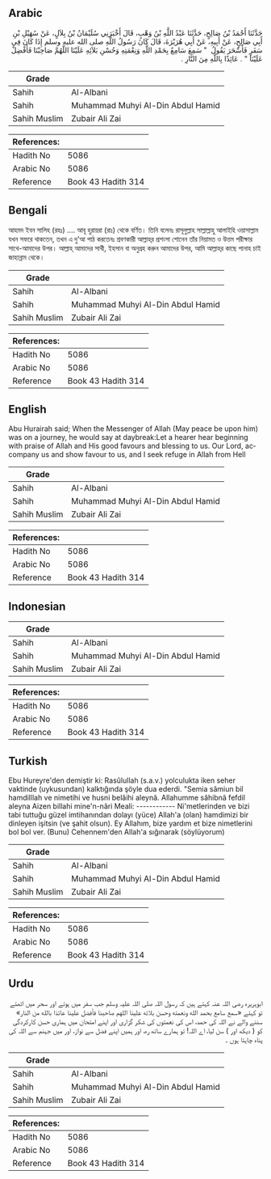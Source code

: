 ## Arabic


<div dir="rtl" lang="ar" style={{fontSize:'larger',backgroundColor:'#f8f9fa',padding:20}}>
حَدَّثَنَا أَحْمَدُ بْنُ صَالِحٍ، حَدَّثَنَا عَبْدُ اللَّهِ بْنُ وَهْبٍ، قَالَ أَخْبَرَنِي سُلَيْمَانُ بْنُ بِلاَلٍ، عَنْ سُهَيْلِ بْنِ أَبِي صَالِحٍ، عَنْ أَبِيهِ، عَنْ أَبِي هُرَيْرَةَ، قَالَ كَانَ رَسُولُ اللَّهِ صلى الله عليه وسلم إِذَا كَانَ فِي سَفَرٍ فَأَسْحَرَ يَقُولُ ‏ "‏ سَمِعَ سَامِعٌ بِحَمْدِ اللَّهِ وَنِعْمَتِهِ وَحُسْنِ بَلاَئِهِ عَلَيْنَا اللَّهُمَّ صَاحِبْنَا فَأَفْضِلْ عَلَيْنَا ‏"‏ ‏.‏ عَائِذًا بِاللَّهِ مِنَ النَّارِ ‏.‏
</div>
<div style={{backgroundColor:'#f8f9fa',padding:20, marginBottom: 10}}><table> <thead> <tr> <th>Grade</th> <th></th> </tr> </thead> <tbody> <tr><td>Sahih</td><td>Al-Albani</td></tr><tr><td>Sahih</td><td>Muhammad Muhyi Al-Din Abdul Hamid</td></tr><tr><td>Sahih Muslim</td><td>Zubair Ali Zai</td></tr></tbody></table><table> <thead> <tr> <th>References:</th> <th></th> </tr> </thead> <tbody><tr><td>Hadith No</td><td>5086</td></tr><tr><td>Arabic No</td><td>5086</td></tr><tr><td>Reference</td><td>Book 43 Hadith 314</td></tr></tbody></table></div>

## Bengali


<div dir="ltr" lang="bn" style={{fontSize:'larger',backgroundColor:'#f8f9fa',padding:20}}>
আহমদ ইবন সালিহ (রহঃ) .... আবূ হুরায়রা (রাঃ) থেকে বর্ণিত। তিনি বলেনঃ রাসূলুল্লাহ সাল্লাল্লাহু আলাইহি ওয়াসাল্লাম যখন সফরে থাকতেন, তখন এ দু'আ পাঠ করতেনঃ শ্রবণকারী আল্লাহ্‌র প্রশংসা শোনেন তাঁর নিয়ামত ও উত্তম পরীক্ষার সাথে-আমাদের উপর। আল্লাহ্‌ আমাদের সাথী, ইহসান বা অনুগ্রহ করুন আমাদের উপর, আমি আল্লাহ্‌র কাছে পানাহ চাই জাহান্নাম থেকে।
</div>
<div style={{backgroundColor:'#f8f9fa',padding:20, marginBottom: 10}}><table> <thead> <tr> <th>Grade</th> <th></th> </tr> </thead> <tbody> <tr><td>Sahih</td><td>Al-Albani</td></tr><tr><td>Sahih</td><td>Muhammad Muhyi Al-Din Abdul Hamid</td></tr><tr><td>Sahih Muslim</td><td>Zubair Ali Zai</td></tr></tbody></table><table> <thead> <tr> <th>References:</th> <th></th> </tr> </thead> <tbody><tr><td>Hadith No</td><td>5086</td></tr><tr><td>Arabic No</td><td>5086</td></tr><tr><td>Reference</td><td>Book 43 Hadith 314</td></tr></tbody></table></div>

## English


<div dir="ltr" lang="en" style={{fontSize:'larger',backgroundColor:'#f8f9fa',padding:20}}>
Abu Hurairah said; When the Messenger of Allah (May peace be upon him) was on a journey, he would say at daybreak:Let a hearer hear beginning with praise of Allah and His good favours and blessing to us. Our Lord, accompany us and show favour to us, and I seek refuge in Allah from Hell
</div>
<div style={{backgroundColor:'#f8f9fa',padding:20, marginBottom: 10}}><table> <thead> <tr> <th>Grade</th> <th></th> </tr> </thead> <tbody> <tr><td>Sahih</td><td>Al-Albani</td></tr><tr><td>Sahih</td><td>Muhammad Muhyi Al-Din Abdul Hamid</td></tr><tr><td>Sahih Muslim</td><td>Zubair Ali Zai</td></tr></tbody></table><table> <thead> <tr> <th>References:</th> <th></th> </tr> </thead> <tbody><tr><td>Hadith No</td><td>5086</td></tr><tr><td>Arabic No</td><td>5086</td></tr><tr><td>Reference</td><td>Book 43 Hadith 314</td></tr></tbody></table></div>

## Indonesian


<div dir="ltr" lang="id" style={{fontSize:'larger',backgroundColor:'#f8f9fa',padding:20}}>

</div>
<div style={{backgroundColor:'#f8f9fa',padding:20, marginBottom: 10}}><table> <thead> <tr> <th>Grade</th> <th></th> </tr> </thead> <tbody> <tr><td>Sahih</td><td>Al-Albani</td></tr><tr><td>Sahih</td><td>Muhammad Muhyi Al-Din Abdul Hamid</td></tr><tr><td>Sahih Muslim</td><td>Zubair Ali Zai</td></tr></tbody></table><table> <thead> <tr> <th>References:</th> <th></th> </tr> </thead> <tbody><tr><td>Hadith No</td><td>5086</td></tr><tr><td>Arabic No</td><td>5086</td></tr><tr><td>Reference</td><td>Book 43 Hadith 314</td></tr></tbody></table></div>

## Turkish


<div dir="ltr" lang="tr" style={{fontSize:'larger',backgroundColor:'#f8f9fa',padding:20}}>
Ebu Hureyre'den demiştir ki: Rasûlullah (s.a.v.) yolculukta iken seher vaktinde (uykusundan) kalktığında şöyle dua ederdi. "Semia sâmiun bil hamdilllah ve nimetihi ve husni belâihi aleynâ. Allahumme sâhibnâ fefdil aleyna Aizen billahi mine'n-nâri Meali: ------------ Ni'metlerinden ve bizi tabi tuttuğu güzel imtihanından dolayı (yüce) Allah'a (olan) hamdimizi bir dinleyen işitsin (ve şahit olsun). Ey Allahım, bize yardım et bize nimetlerini bol bol ver. (Bunu) Cehennem'den Allah'a sığınarak (söylüyorum)
</div>
<div style={{backgroundColor:'#f8f9fa',padding:20, marginBottom: 10}}><table> <thead> <tr> <th>Grade</th> <th></th> </tr> </thead> <tbody> <tr><td>Sahih</td><td>Al-Albani</td></tr><tr><td>Sahih</td><td>Muhammad Muhyi Al-Din Abdul Hamid</td></tr><tr><td>Sahih Muslim</td><td>Zubair Ali Zai</td></tr></tbody></table><table> <thead> <tr> <th>References:</th> <th></th> </tr> </thead> <tbody><tr><td>Hadith No</td><td>5086</td></tr><tr><td>Arabic No</td><td>5086</td></tr><tr><td>Reference</td><td>Book 43 Hadith 314</td></tr></tbody></table></div>

## Urdu


<div dir="rtl" lang="ur" style={{fontSize:'larger',backgroundColor:'#f8f9fa',padding:20}}>
ابوہریرہ رضی اللہ عنہ کہتے ہیں کہ رسول اللہ صلی اللہ علیہ وسلم جب سفر میں ہوتے اور سحر میں اٹھتے تو کہتے «سمع سامع بحمد الله ونعمته وحسن بلائه علينا اللهم صاحبنا فأفضل علينا عائذا بالله من النار» سننے والے نے اللہ کی حمد، اس کی نعمتوں کی شکر گزاری اور اپنے امتحان میں ہماری حسن کارکردگی کو ( دیکھ اور ) سن لیا، اے اللہ! تو ہمارے ساتھ رہ، اور ہمیں اپنے فضل سے نواز، اور میں جہنم سے اللہ کی پناہ چاہتا ہوں ۔
</div>
<div style={{backgroundColor:'#f8f9fa',padding:20, marginBottom: 10}}><table> <thead> <tr> <th>Grade</th> <th></th> </tr> </thead> <tbody> <tr><td>Sahih</td><td>Al-Albani</td></tr><tr><td>Sahih</td><td>Muhammad Muhyi Al-Din Abdul Hamid</td></tr><tr><td>Sahih Muslim</td><td>Zubair Ali Zai</td></tr></tbody></table><table> <thead> <tr> <th>References:</th> <th></th> </tr> </thead> <tbody><tr><td>Hadith No</td><td>5086</td></tr><tr><td>Arabic No</td><td>5086</td></tr><tr><td>Reference</td><td>Book 43 Hadith 314</td></tr></tbody></table></div>